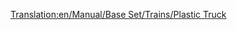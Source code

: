 [[Translation:en/Manual/Base Set/Trains/Plastic Truck]]
{{it/Vagoni|Picture=[[File:en/Plastictruck.png]]
|Name=Carro per plastica
|NormalCost=€ 2.238
|NormalWeight=18 / 48 t
|NormalCapacity=30.000 litri di plastica
|MonoCost="
|MonoWeight=18 / 53 t
|MonoCapacity=35.000 litri di plastica
|MagCost="
|MagWeight=18 / 55 t
|MagCapacity=37.000 litri di plastica
|Description=Carro usato per il trasporto della produzione delle sorgenti di plastica alle fabbriche di giocattoli. Solo per il Toyland
}}